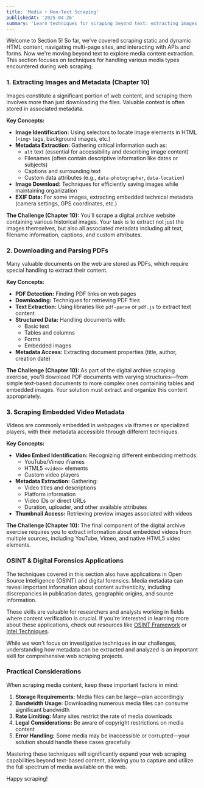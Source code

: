 ```yaml
---
title: 'Media + Non-Text Scraping'
publishedAt: '2025-04-26'
summary: 'Learn techniques for scraping beyond text: extracting images with metadata, downloading, and parsing PDFs, and capturing video information.'
---
```


Welcome to Section 5! So far, we've covered scraping static and dynamic HTML content, navigating multi-page sites, and interacting with APIs and forms. Now we're moving beyond text to explore media content extraction. This section focuses on techniques for handling various media types encountered during web scraping.

### 1. Extracting Images and Metadata (Chapter 10)

Images constitute a significant portion of web content, and scraping them involves more than just downloading the files. Valuable context is often stored in associated metadata.

**Key Concepts:**

* **Image Identification:** Using selectors to locate image elements in HTML (`<img>` tags, background images, etc.)
* **Metadata Extraction:** Gathering critical information such as:
  * `alt` text (essential for accessibility and describing image content)
  * Filenames (often contain descriptive information like dates or subjects)
  * Captions and surrounding text
  * Custom data attributes (e.g., `data-photographer`, `data-location`)
* **Image Download:** Techniques for efficiently saving images while maintaining organization
* **EXIF Data:** For some images, extracting embedded technical metadata (camera settings, GPS coordinates, etc.)

**The Challenge (Chapter 10):** You'll scrape a digital archive website containing various historical images. Your task is to extract not just the images themselves, but also all associated metadata including alt text, filename information, captions, and custom attributes.

### 2. Downloading and Parsing PDFs

Many valuable documents on the web are stored as PDFs, which require special handling to extract their content.

**Key Concepts:**

* **PDF Detection:** Finding PDF links on web pages
* **Downloading:** Techniques for retrieving PDF files
* **Text Extraction:** Using libraries like `pdf-parse` or `pdf.js` to extract text content
* **Structured Data:** Handling documents with:
  * Basic text
  * Tables and columns
  * Forms
  * Embedded images
* **Metadata Access:** Extracting document properties (title, author, creation date)

**The Challenge (Chapter 10):** As part of the digital archive scraping exercise, you'll download PDF documents with varying structures—from simple text-based documents to more complex ones containing tables and embedded images. Your solution must extract and organize this content appropriately.

### 3. Scraping Embedded Video Metadata

Videos are commonly embedded in webpages via iframes or specialized players, with their metadata accessible through different techniques.

**Key Concepts:**

* **Video Embed Identification:** Recognizing different embedding methods:
  * YouTube/Vimeo iframes
  * HTML5 `<video>` elements
  * Custom video players
* **Metadata Extraction:** Gathering:
  * Video titles and descriptions
  * Platform information
  * Video IDs or direct URLs
  * Duration, uploader, and other available attributes
* **Thumbnail Access:** Retrieving preview images associated with videos

**The Challenge (Chapter 10):** The final component of the digital archive exercise requires you to extract information about embedded videos from multiple sources, including YouTube, Vimeo, and native HTML5 video elements.

### OSINT & Digital Forensics Applications

The techniques covered in this section also have applications in Open Source Intelligence (OSINT) and digital forensics. Media metadata can reveal important information about content authenticity, including discrepancies in publication dates, geographic origins, and source information.

These skills are valuable for researchers and analysts working in fields where content verification is crucial. If you're interested in learning more about these applications, check out resources like [OSINT Framework](https://osintframework.com/) or [Intel Techniques](https://inteltechniques.com/index.html).

While we won't focus on investigative techniques in our challenges, understanding how metadata can be extracted and analyzed is an important skill for comprehensive web scraping projects.

### Practical Considerations

When scraping media content, keep these important factors in mind:

1. **Storage Requirements:** Media files can be large—plan accordingly
2. **Bandwidth Usage:** Downloading numerous media files can consume significant bandwidth
3. **Rate Limiting:** Many sites restrict the rate of media downloads
4. **Legal Considerations:** Be aware of copyright restrictions on media content
5. **Error Handling:** Some media may be inaccessible or corrupted—your solution should handle these cases gracefully

Mastering these techniques will significantly expand your web scraping capabilities beyond text-based content, allowing you to capture and utilize the full spectrum of media available on the web.

Happy scraping!
